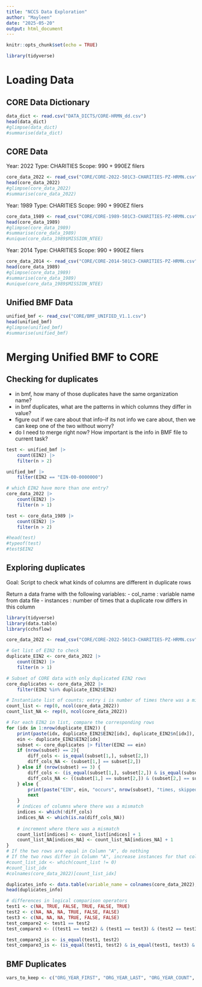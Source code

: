 ```yaml
---
title: "NCCS Data Exploration"
author: "Mayleen"
date: "2025-05-20"
output: html_document
---
```


```r
knitr::opts_chunk$set(echo = TRUE)
```

```r
library(tidyverse)
```

# Loading Data 
## CORE Data Dictionary
```r
data_dict <- read.csv("DATA_DICTS/CORE-HRMN_dd.csv")
head(data_dict)
#glimpse(data_dict)
#summarise(data_dict)
```

## CORE Data
Year: 2022
Type: CHARITIES
Scope: 990 + 990EZ filers
```r
core_data_2022 <- read_csv("CORE/CORE-2022-501C3-CHARITIES-PZ-HRMN.csv")
head(core_data_2022)
#glimpse(core_data_2022)
#summarise(core_data_2022)
```
Year: 1989
Type: CHARITIES
Scope: 990 + 990EZ filers
```r
core_data_1989 <- read_csv("CORE/CORE-1989-501C3-CHARITIES-PZ-HRMN.csv")
head(core_data_1989)
#glimpse(core_data_1989)
#summarise(core_data_1989)
#unique(core_data_1989$MISSION_NTEE)
```
Year: 2014
Type: CHARITIES
Scope: 990 + 990EZ filers
```r
core_data_2014 <- read_csv("CORE/CORE-2014-501C3-CHARITIES-PZ-HRMN.csv")
head(core_data_1989)
#glimpse(core_data_1989)
#summarise(core_data_1989)
#unique(core_data_1989$MISSION_NTEE)
```


## Unified BMF Data
```r
unified_bmf <- read_csv("CORE/BMF_UNIFIED_V1.1.csv")
head(unified_bmf)
#glimpse(unified_bmf)
#summarise(unified_bmf)
```
# Merging Unified BMF to CORE
## Checking for duplicates
- in bmf, how many of those duplicates have the same organization name? 
- in bmf duplicates, what are the patterns in which columns they differ in value?
- figure out if we care about that info--if its not info we care about, then we can keep one of the two without worry?
- do I need to merge right now? How important is the info in BMF file to current task?

```r
test <- unified_bmf |>
    count(EIN2) |>
    filter(n > 2)
```

```r
unified_bmf |>
    filter(EIN2 == "EIN-00-0000000")
```


```r
# which EIN2 have more than one entry?
core_data_2022 |>
    count(EIN2) |>
    filter(n > 1)
```


```r
test <- core_data_1989 |>
    count(EIN2) |>
    filter(n > 2)

#head(test)
#typeof(test)
#test$EIN2
```

## Exploring duplicates
Goal: Script to check what kinds of columns are different in duplicate rows

Return a data frame with the following variables:
     - col_name : variable name from data file
     - instances : number of times that a duplicate row differs in this column

```r
library(tidyverse)
library(data.table)
library(cchsflow)

core_data_2022 <- read_csv("CORE/CORE-2022-501C3-CHARITIES-PZ-HRMN.csv")

# Get list of EIN2 to check
duplicate_EIN2 <- core_data_2022 |>
    count(EIN2) |>
    filter(n > 1)

# Subset of CORE data with only duplicated EIN2 rows
core_duplicates <- core_data_2022 |>
    filter(EIN2 %in% duplicate_EIN2$EIN2)

# Instantiate list of counts; entry i is number of times there was a mismatch in the i-th column
count_list <- rep(0, ncol(core_data_2022))
count_list_NA <- rep(0, ncol(core_data_2022))

# For each EIN2 in list, compare the corresponding rows
for (idx in 1:nrow(duplicate_EIN2)) {
    print(paste(idx, duplicate_EIN2$EIN2[idx], duplicate_EIN2$n[idx]), sep=", ")
    ein <- duplicate_EIN2$EIN2[idx]
    subset <- core_duplicates |> filter(EIN2 == ein)
    if (nrow(subset) == 2){
        diff_cols <- is_equal(subset[1,], subset[2,])
        diff_cols_NA <- (subset[1,] == subset[2,])
    } else if (nrow(subset) == 3) {
        diff_cols <- (is_equal(subset[1,], subset[2,]) & is_equal(subset[1,],subset[3,]) & is_equal(subset[2,],subset[3,]))
        diff_cols_NA <- ((subset[1,] == subset[2,]) & (subset[2,] == subset[3,]) & (subset[1,] == subset[3,]))
    } else {
        print(paste("EIN", ein, "occurs", nrow(subset), "times, skipped", sep = " "))
        next
    }
    # indices of columns where there was a mismatch
    indices <- which(!diff_cols)
    indices_NA <- which(is.na(diff_cols_NA))
    
    # increment where there was a mismatch
    count_list[indices] <- count_list[indices] + 1
    count_list_NA[indices_NA] <- count_list_NA[indices_NA] + 1
}
# If the two rows are equal in Column "A", do nothing
# If the two rows differ in Column "A", increase instances for that column name by 1
#count_list_idx <- which(count_list != 0)
#count_list_idx
#colnames(core_data_2022)[count_list_idx]

duplicates_info <- data.table(variable_name = colnames(core_data_2022), num_differences = count_list, num_NA = count_list_NA)
head(duplicates_info)
```

```r
# differences in logical comparison operators
test1 <- c(NA, TRUE, FALSE, TRUE, FALSE, TRUE)
test2 <- c(NA, NA, NA, TRUE, FALSE, FALSE)
test3 <- c(NA, NA, NA, TRUE, FALSE, FALSE)
test_compare2 <- test1 == test2
test_compare3 <- ((test1 == test2) & (test1 == test3) & (test2 == test3))

test_compare2_is <- is_equal(test1, test2)
test_compare3_is <- (is_equal(test1, test2) & is_equal(test1, test3) & is_equal(test2,test3))
```

## BMF Duplicates
```r
vars_to_keep <- c("ORG_YEAR_FIRST", "ORG_YEAR_LAST", "ORG_YEAR_COUNT", "NTEE_IRS", "NTEE_NCCS", "NTEEV2", "NCCS_LEVEL_1", "NCCS_LEVEL_2", "NCCS_LEVEL_3")
```

